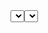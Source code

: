 
<Meta title="SelectComponent" component={Select} />

<Story name="Select">
  <Box css={{ display: "flex", gap: "20px" }}>
    <Box css={{ width: "300px" }}>
      <Select
        options={[
          { value: "red", label: "Red" },
          { value: "blue", label: "Blue" },
          { value: "black", label: "Black" }
        ]}
        placeholder="Select..."
      />
    </Box>
    <Box css={{ width: "300px" }}>
      <Select
        options={[
          { value: "red", label: "Red" },
          { value: "blue", label: "Blue" },
          { value: "black", label: "Black" }
        ]}
        isMulti
        placeholder="Select..."
      />
    </Box>
  </Box>
</Story>
